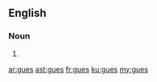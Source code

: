 {{also|gués|guês|gües}}
==English==

===Noun===
{{head|en|noun plural form}}

# {{plural of|gue|lang=en}}

[[ar:gues]]
[[ast:gues]]
[[fr:gues]]
[[ku:gues]]
[[my:gues]]